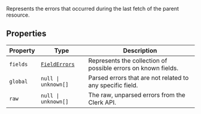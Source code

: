 Represents the errors that occurred during the last fetch of the parent resource.

## Properties

| Property                     | Type                              | Description                                                   |
| ---------------------------- | --------------------------------- | ------------------------------------------------------------- |
| <a id="fields"></a> `fields` | [`FieldErrors`](field-errors.mdx) | Represents the collection of possible errors on known fields. |
| <a id="global"></a> `global` | <code>null \| unknown[]</code>    | Parsed errors that are not related to any specific field.     |
| <a id="raw"></a> `raw`       | <code>null \| unknown[]</code>    | The raw, unparsed errors from the Clerk API.                  |
